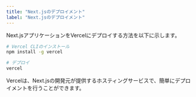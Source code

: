 ```yaml
---
title: "Next.jsのデプロイメント"
label: "Next.jsのデプロイメント"
---
```


Next.jsアプリケーションをVercelにデプロイする方法を以下に示します。

```bash
# Vercel CLIのインストール
npm install -g vercel

# デプロイ
vercel
```

Vercelは、Next.jsの開発元が提供するホスティングサービスで、簡単にデプロイメントを行うことができます。
